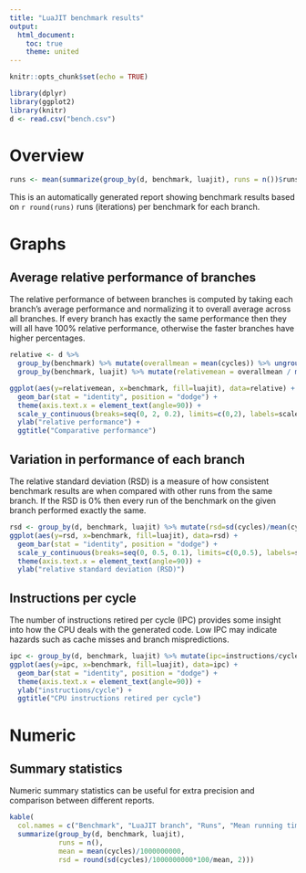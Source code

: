 ```yaml
---
title: "LuaJIT benchmark results"
output:
  html_document:
    toc: true
    theme: united
---
```


```r
knitr::opts_chunk$set(echo = TRUE)
```

```r
library(dplyr)
library(ggplot2)
library(knitr)
d <- read.csv("bench.csv")
```

# Overview

```r
runs <- mean(summarize(group_by(d, benchmark, luajit), runs = n())$runs)
```

This is an automatically generated report showing benchmark results based on `r round(runs)` runs (iterations) per benchmark for each branch.

# Graphs

## Average relative performance of branches

The relative performance of between branches is computed by taking each branch's average performance and normalizing it to overall average across all branches. If every branch has exactly the same performance then they will all have 100% relative performance, otherwise the faster branches have higher percentages.

```r
relative <- d %>%
  group_by(benchmark) %>% mutate(overallmean = mean(cycles)) %>% ungroup() %>%
  group_by(benchmark, luajit) %>% mutate(relativemean = overallmean / mean(cycles))

ggplot(aes(y=relativemean, x=benchmark, fill=luajit), data=relative) +
  geom_bar(stat = "identity", position = "dodge") +
  theme(axis.text.x = element_text(angle=90)) +
  scale_y_continuous(breaks=seq(0, 2, 0.2), limits=c(0,2), labels=scales::percent) +
  ylab("relative performance") +
  ggtitle("Comparative performance")
```

## Variation in performance of each branch

The relative standard deviation (RSD) is a measure of how consistent benchmark results are when compared with other runs from the same branch. If the RSD is 0% then every run of the benchmark on the given branch performed exactly the same.

```r
rsd <- group_by(d, benchmark, luajit) %>% mutate(rsd=sd(cycles)/mean(cycles)) %>% ungroup()
ggplot(aes(y=rsd, x=benchmark, fill=luajit), data=rsd) +
  geom_bar(stat = "identity", position = "dodge") +
  scale_y_continuous(breaks=seq(0, 0.5, 0.1), limits=c(0,0.5), labels=scales::percent) +
  theme(axis.text.x = element_text(angle=90)) +
  ylab("relative standard deviation (RSD)")
```

## Instructions per cycle

The number of instructions retired per cycle (IPC) provides some insight into how the CPU deals with the generated code. Low IPC may indicate hazards such as cache misses and branch mispredictions.

```r
ipc <- group_by(d, benchmark, luajit) %>% mutate(ipc=instructions/cycles) %>% ungroup()
ggplot(aes(y=ipc, x=benchmark, fill=luajit), data=ipc) +
  geom_bar(stat = "identity", position = "dodge") +
  theme(axis.text.x = element_text(angle=90)) +
  ylab("instructions/cycle") +
  ggtitle("CPU instructions retired per cycle")
```

# Numeric

## Summary statistics

Numeric summary statistics can be useful for extra precision and comparison between different reports.

```r
kable(
  col.names = c("Benchmark", "LuaJIT branch", "Runs", "Mean running time (Gigacycles)", "Relative Standard Deviation (%)"),
  summarize(group_by(d, benchmark, luajit),
            runs = n(),
            mean = mean(cycles)/1000000000,
            rsd = round(sd(cycles)/1000000000*100/mean, 2)))
```
